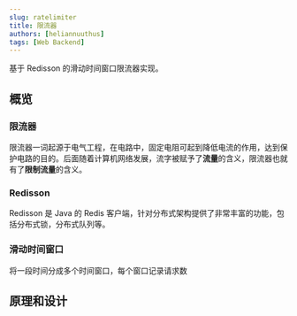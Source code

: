 ```yaml
---
slug: ratelimiter
title: 限流器
authors: [heliannuuthus]
tags: [Web Backend]
---
```


基于 Redisson 的滑动时间窗口限流器实现。

<!--truncate-->

## 概览

### 限流器

限流器一词起源于电气工程，在电路中，固定电阻可起到降低电流的作用，达到保护电路的目的。后面随着计算机网络发展，流字被赋予了**流量**的含义，限流器也就有了**限制流量**的含义。

### Redisson

Redisson 是 Java 的 Redis 客户端，针对分布式架构提供了非常丰富的功能，包括分布式锁，分布式队列等。

### 滑动时间窗口

将一段时间分成多个时间窗口，每个窗口记录请求数

## 原理和设计
